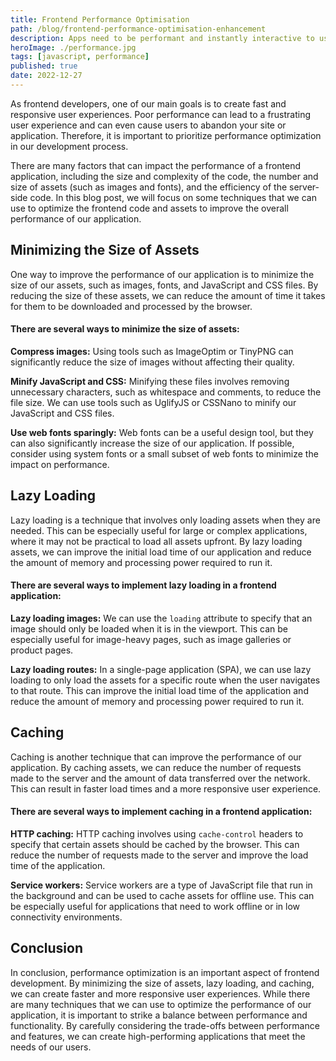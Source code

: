 ```yaml
---
title: Frontend Performance Optimisation
path: /blog/frontend-performance-optimisation-enhancement
description: Apps need to be performant and instantly interactive to users input. Here's a few ways to boost a web apps performace and interactivity.
heroImage: ./performance.jpg
tags: [javascript, performance]
published: true
date: 2022-12-27
---
```


As frontend developers, one of our main goals is to create fast and responsive user experiences. Poor performance can lead to a frustrating user experience and can even cause users to abandon your site or application. Therefore, it is important to prioritize performance optimization in our development process.

There are many factors that can impact the performance of a frontend application, including the size and complexity of the code, the number and size of assets (such as images and fonts), and the efficiency of the server-side code. In this blog post, we will focus on some techniques that we can use to optimize the frontend code and assets to improve the overall performance of our application.

## Minimizing the Size of Assets
One way to improve the performance of our application is to minimize the size of our assets, such as images, fonts, and JavaScript and CSS files. By reducing the size of these assets, we can reduce the amount of time it takes for them to be downloaded and processed by the browser.

#### There are several ways to minimize the size of assets:

**Compress images:** Using tools such as ImageOptim or TinyPNG can significantly reduce the size of images without affecting their quality.

**Minify JavaScript and CSS:** Minifying these files involves removing unnecessary characters, such as whitespace and comments, to reduce the file size. We can use tools such as UglifyJS or CSSNano to minify our JavaScript and CSS files.

**Use web fonts sparingly:** Web fonts can be a useful design tool, but they can also significantly increase the size of our application. If possible, consider using system fonts or a small subset of web fonts to minimize the impact on performance.

## Lazy Loading
Lazy loading is a technique that involves only loading assets when they are needed. This can be especially useful for large or complex applications, where it may not be practical to load all assets upfront. By lazy loading assets, we can improve the initial load time of our application and reduce the amount of memory and processing power required to run it.

#### There are several ways to implement lazy loading in a frontend application:

**Lazy loading images:** We can use the `loading` attribute to specify that an image should only be loaded when it is in the viewport. This can be especially useful for image-heavy pages, such as image galleries or product pages.

**Lazy loading routes:** In a single-page application (SPA), we can use lazy loading to only load the assets for a specific route when the user navigates to that route. This can improve the initial load time of the application and reduce the amount of memory and processing power required to run it.

## Caching
Caching is another technique that can improve the performance of our application. By caching assets, we can reduce the number of requests made to the server and the amount of data transferred over the network. This can result in faster load times and a more responsive user experience.

#### There are several ways to implement caching in a frontend application:

**HTTP caching:** HTTP caching involves using `cache-control` headers to specify that certain assets should be cached by the browser. This can reduce the number of requests made to the server and improve the load time of the application.

**Service workers:** Service workers are a type of JavaScript file that run in the background and can be used to cache assets for offline use. This can be especially useful for applications that need to work offline or in low connectivity environments.

## Conclusion
In conclusion, performance optimization is an important aspect of frontend development. By minimizing the size of assets, lazy loading, and caching, we can create faster and more responsive user experiences. While there are many techniques that we can use to optimize the performance of our application, it is important to strike a balance between performance and functionality. By carefully considering the trade-offs between performance and features, we can create high-performing applications that meet the needs of our users.
